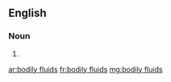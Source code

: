 ==English==

===Noun===
{{head|en|plural}}

# {{plural of|bodily fluid|lang=en}}

[[ar:bodily fluids]]
[[fr:bodily fluids]]
[[mg:bodily fluids]]